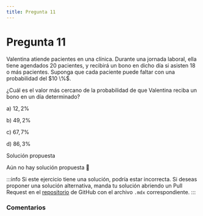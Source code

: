 ```yaml
---
title: Pregunta 11
---
```



# Pregunta 11

<div className="exercise">
Valentina atiende pacientes en una clínica. Durante una jornada laboral, ella tiene agendados 20 pacientes, y recibirá un bono en dicho día si asisten 18 o más pacientes.
Suponga que cada paciente puede faltar con una probabilidad del $10 \%$.

¿Cuál es el valor más cercano de la probabilidad de que Valentina reciba un bono en un día determinado?

a) $12,2 \%$

b) $49,2 \%$

c) $67,7 \%$

d) $86,3 \%$
</div>

<MDXDetails>
<summary>Solución propuesta</summary>

Aún no hay solución propuesta 🥲

:::info 
Si este ejercicio tiene una solución, podría estar incorrecta. Si deseas proponer una solución alternativa, manda tu solución abriendo
un Pull Request en el [repositorio](https://github.com/crow-rojas/apuntes-fundamentals/pulls) de GitHub con el archivo
`.mdx` correspondiente. 
:::

</MDXDetails>

### Comentarios

<Disqus
  url="https://crow-rojas.github.io/apuntes-fundamentals/docs/mathematics/probability-and-statistics/exercises/2024-2/p11"
  identifier="docs/mathematics/probability-and-statistics/exercises/2024-2/p11"
  title="2024-2 Probabilidades y Estadística - Pregunta 11"
/>

